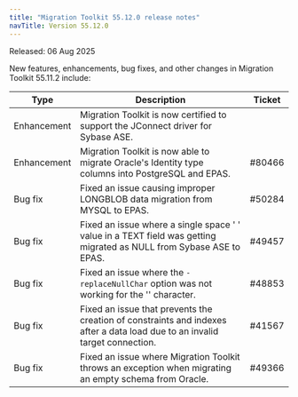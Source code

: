 ```yaml
---
title: "Migration Toolkit 55.12.0 release notes"
navTitle: Version 55.12.0
---
```


Released: 06 Aug 2025

New features, enhancements, bug fixes, and other changes in Migration Toolkit 55.11.2 include:

| Type         | Description                                                                                                                 | Ticket |
|--------------|-----------------------------------------------------------------------------------------------------------------------------|--------|
| Enhancement  | Migration Toolkit is now certified to support the JConnect driver for Sybase ASE.                                           |        |
| Enhancement  | Migration Toolkit is now able to migrate Oracle's Identity type columns into PostgreSQL and EPAS.                           | #80466 |
| Bug&nbsp;fix | Fixed an issue causing improper LONGBLOB data migration from MYSQL to EPAS.                                                 | #50284 |
| Bug&nbsp;fix | Fixed an issue where a single space ' ' value in a TEXT field was getting migrated as NULL from Sybase ASE to EPAS.         | #49457 |
| Bug&nbsp;fix | Fixed an issue where the `-replaceNullChar` option was not working for the '\' character.                                   | #48853 |
| Bug&nbsp;fix | Fixed an issue that prevents the creation of constraints and indexes after a data load due to an invalid target connection. | #41567 |
| Bug&nbsp;fix | Fixed an issue where Migration Toolkit throws an exception when migrating an empty schema from Oracle.                      | #49366 |

